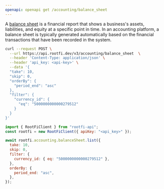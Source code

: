 ```yaml
---
openapi: openapi get /accounting/balance_sheet
---
```


A [balance sheet](https://docs.rootfi.dev/api-reference/balance-sheet/overview) is a financial report that shows a business's assets, liabilities, and equity at a specific point in time. In an accounting platform, a balance sheet is typically generated automatically based on the financial transactions that have been recorded in the system.

<RequestExample>

```bash cURL
curl --request POST \
  --url https://api.rootfi.dev/v3/accounting/balance_sheet  \
  --header 'Content-Type: application/json' \
  --header 'api_key: <api-key>' \
  --data '{
  "take": 10,
  "skip": 0,
  "orderBy": {
    "period_end": "asc"
  },
  "filter": {
    "currency_id": {
      "eq": "5000000000000279512"
    }
  }
}'
```

```javascript NodeJS
import { RootFiClient } from "rootfi-api";
const rootfi = new RootFiClient({ apiKey: "<api_key>" });

await rootfi.accounting.balanceSheet.list({
  take: 10,
  skip: 0,
  filter: {
    currency_id: { eq: "5000000000000279512" },
  },
  orderBy: {
    period_end: "asc",
  },
});
```

</RequestExample>
